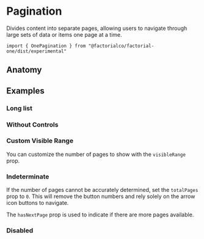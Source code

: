 
<Meta of={PaginationStories} />

# Pagination

Divides content into separate pages, allowing users to navigate through large
sets of data or items one page at a time.

```tsx
import { OnePagination } from "@factorialco/factorial-one/dist/experimental"
```

## Anatomy

<Canvas of={PaginationStories.Default} />
<Controls of={PaginationStories.Default} />

## Examples

### Long list

<Canvas of={PaginationStories.LongList} />

### Without Controls

<Canvas of={PaginationStories.WithoutControls} />

### Custom Visible Range

You can customize the number of pages to show with the `visibleRange` prop.

<Canvas of={PaginationStories.CustomVisibleRange} />

### Indeterminate

If the number of pages cannot be accurately determined, set the `totalPages`
prop to `0`. This will remove the button numbers and rely solely on the arrow
icon buttons to navigate.

The `hasNextPage` prop is used to indicate if there are more pages available.

<Canvas of={PaginationStories.Indeterminate} />

### Disabled

<Canvas of={PaginationStories.Disabled} />
